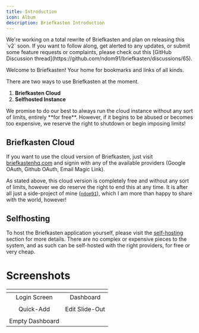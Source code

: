 ```yaml
---
title: Introduction
icon: Album
description: Briefkasten Introduction
---
```



<Callout icon="🚀" type="info" title="Briefkasten v2">
  We're working on a total rewrite of Briefkasten and plan on releasing this
  `v2` soon. If you want to follow along, get alerted to any updates, or submit
  some feature requests or complaints, please check out this [GitHub Discussion
  thread](https://github.com/ndom91/briefkasten/discussions/65).
</Callout>

Welcome to Briefkasten! Your home for bookmarks and links of all kinds.

There are two ways to use Briefkasten at the moment.

1. **Briefkasten Cloud**
2. **Selfhosted Instance**

<Callout>
  We promise to do our best to always run the cloud instance without any sort of
  limits, entirely **for free**. However, if it begins to be abused or becomes
  too expensive, we reserve the right to shutdown or begin imposing limits!
</Callout>

## Briefkasten Cloud

If you want to use the cloud version of Briefkasten, just visit [briefkastenhq.com](https://briefkastenhq.com) and signin with any of the available providers (Google OAuth, Github OAuth, Email Magic Link).

As stated above, this cloud version is completely free and without any sort of limits, however we do reserve the right to end this at any time. It is after all just a side-project of mine ([`ndom91`](https://ndo.dev)), which I am more than happy to share with the world, however!

## Selfhosting

To host the Briefkasten application yourself, please visit the [self-hosting](/docs/self-hosting) section for more details. There are no complex or expensive pieces to the system, and as such can be self-hosted with the right providers, for free or very cheap.

# Screenshots

| <ImageZoom src={app0} /> | <ImageZoom src={app1} /> |
| :----------------------: | :----------------------: |
|       Login Screen       |        Dashboard         |
| <ImageZoom src={app2} /> | <ImageZoom src={app5} /> |
|        Quick-Add         |      Edit Slide-Out      |
| <ImageZoom src={app8} /> |
|     Empty Dashboard      |

